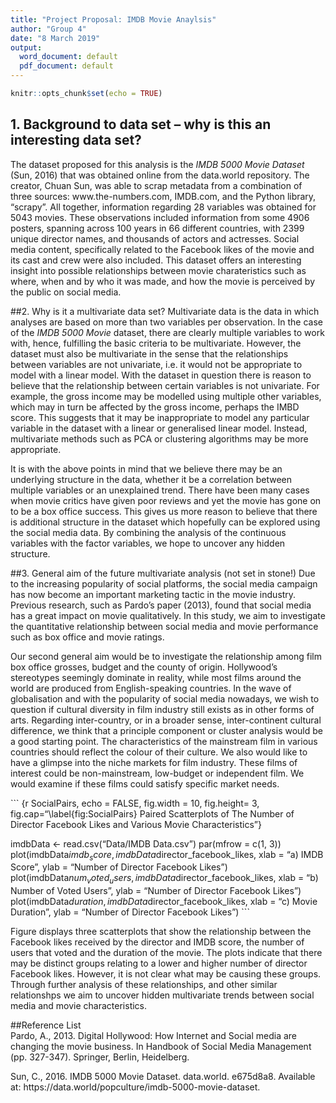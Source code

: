 ```yaml
---
title: "Project Proposal: IMDB Movie Anaylsis"
author: "Group 4"
date: "8 March 2019"
output:
  word_document: default
  pdf_document: default
---
```

  
```r
knitr::opts_chunk$set(echo = TRUE)
```

## 1.	Background to data set – why is this an interesting data set?
The dataset proposed for this analysis is the *IMDB 5000 Movie Dataset* (Sun, 2016) that was obtained online from the data.world repository. The creator, Chuan Sun, was able to scrap metadata from a combination of three sources: www.the-numbers.com, IMDB.com, and the Python library, "scrapy". All together, information regarding 28 variables was obtained for 5043 movies. These observations included information from some 4906 posters, spanning across 100 years in 66 different countries, with 2399 unique director names, and thousands of actors and actresses. Social media content, specifically related to the Facebook likes of the movie and its cast and crew were also included. This dataset offers an interesting insight into possible relationships between movie charateristics such as where, when and by who it was made, and how the movie is perceived by the public on social media.

##2.	Why is it a multivariate data set?
Multivariate data is the data in which analyses are based on more than two variables per observation. In the case of the *IMDB 5000 Movie* dataset, there are clearly multiple variables to work with, hence, fulfilling the basic criteria to be multivariate. However, the dataset must also be multivariate in the sense that the relationships between variables are not univariate, i.e. it would not be appropriate to model with a linear model. With the dataset in question there is reason to believe that the relationship between certain variables is not univariate. For example, the gross income may be modelled using multiple other variables, which may in turn be affected by the gross income, perhaps the IMBD score. This suggests that it may be inappropriate to model any particular variable in the dataset with a linear or generalised linear model. Instead, multivariate methods such as PCA or clustering algorithms may be more appropriate. 

It is with the above points in mind that we believe there may be an underlying structure in the data, whether it be a correlation between multiple variables or an unexplained trend. There have been many cases when movie critics have given poor reviews and yet the movie has gone on to be a box office success. This gives us more reason to believe that there is additional structure in the dataset which hopefully can be explored using the social media data. By combining the analysis of the continuous variables with the factor variables, we hope to uncover any hidden structure.

##3.	General aim of the future multivariate analysis (not set in stone!)
Due to the increasing popularity of social platforms, the social media campaign has now become an important marketing tactic in the movie industry. Previous research, such as Pardo’s paper (2013), found that social media has a great impact on movie qualitatively. In this study, we aim to investigate the quantitative relationship between social media and movie performance such as box office and movie ratings.

Our second general aim would be to investigate the relationship among film box office grosses, budget and the county of origin. Hollywood’s stereotypes seemingly dominate in reality, while most films around the world are produced from English-speaking countries. In the wave of globalisation and with the popularity of social media nowadays, we wish to question if cultural diversity in film industry still exists as in other forms of arts. Regarding inter-country, or in a broader sense, inter-continent cultural difference, we think that a principle component or cluster analysis would be a good starting point. The characteristics of the mainstream film in various countries should reflect the colour of their culture. We also would like to have a glimpse into the niche markets for film industry. These films of interest could be non-mainstream, low-budget or independent film. We would examine if these films could satisfy specific market needs. 

``` {r SocialPairs, echo = FALSE, fig.width = 10, fig.height= 3, fig.cap="\\label{fig:SocialPairs} Paired Scatterplots of The Number of Director Facebook Likes and Various Movie Characteristics"} 

imdbData <- read.csv("Data/IMDB Data.csv")
par(mfrow = c(1, 3))
plot(imdbData$imdb_score, imdbData$director_facebook_likes, 
     xlab = "a) IMDB Score", 
     ylab = "Number of Director Facebook Likes")
plot(imdbData$num_voted_users, imdbData$director_facebook_likes,
     xlab = "b) Number of Voted Users",
     ylab = "Number of Director Facebook Likes")
plot(imdbData$duration, imdbData$director_facebook_likes,
     xlab = "c) Movie Duration",
     ylab = "Number of Director Facebook Likes")
```

Figure \ref{fig:SocialPairs} displays three scatterplots that show the relationship  between the Facebook likes received by the director and IMDB score, the number of users that voted and the duration of the movie. The plots indicate that there may be distinct groups relating to a lower and higher number of director Facebook likes. However, it is not clear what may be causing these groups. Through further analysis of these relationships, and other similar relationshps we aim to uncover hidden multivariate trends between social media and movie characteristics.  

##Reference List  
Pardo, A., 2013. Digital Hollywood: How Internet and Social media are changing the movie business. In Handbook of Social Media Management (pp. 327-347). Springer, Berlin, Heidelberg.

Sun, C., 2016. IMDB 5000 Movie Dataset. data.world. e675d8a8. Available at: https://data.world/popculture/imdb-5000-movie-dataset.

